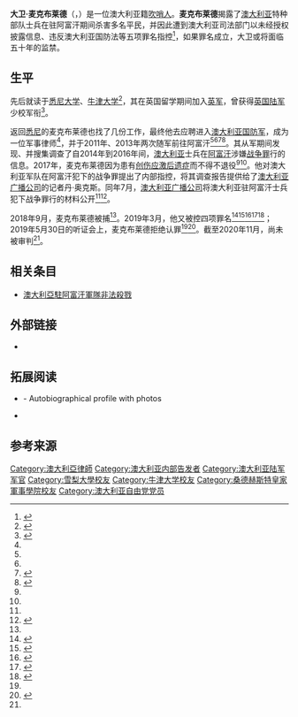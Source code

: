 
{{人物信息框
| name = 大卫·麦克布莱德
| image = 
| native_name = David William McBride
|birth_date   = {{birth year and age|1963}}
| birth_place = 
| nationality = {{澳大利亚}}
| known_for = 2020年揭露了澳大利亚特种部队士兵在驻阿富汗期间杀害多名平民
| height = 188cm
}}

'''大卫·麦克布莱德'''（{{Lang|en|David William McBride}}，{{bd|1963年|}}）是一位澳大利亚籍[[吹哨人|吹哨人]]。'''麦克布莱德'''揭露了[[澳大利亚|澳大利亚]]特种部队士兵在驻阿富汗期间杀害多名平民，并因此遭到澳大利亚司法部门以未经授权披露信息、违反澳大利亚国防法等五项罪名指控<ref name=":0">{{Cite web|title=就在澳总理对中国狂怒时，这个曝光澳军暴行的人却危险了|url=https://world.huanqiu.com/article/40uopRlX6Xl|accessdate=2020-12-01|author=|date=2020-12-01|format=|publisher=环球网|language=zh|archiveurl=https://web.archive.org/web/20201213030514/https://world.huanqiu.com/article/40uopRlX6Xl|archivedate=2020-12-13|dead-url=no}}</ref>，如果罪名成立，大卫或将面临五十年的监禁。

== 生平 ==
先后就读于[[悉尼大學|悉尼大学]]、[[牛津大学|牛津大学]]<ref name="Knaus">{{cite news|last1=Knaus|first1=Christopher|title=Whistleblower charged with exposing alleged military misconduct 'not afraid to go to jail'|url=https://www.theguardian.com/australia-news/2019/mar/07/whistleblower-charged-with-exposing-alleged-military-misconduct-not-afraid-to-go-to-jail|work=[[The_Guardian|The Guardian]]|quote=David McBride, 55, is facing five charges...|date=7 March 2019|accessdate=2020-12-01|archive-date=2020-11-27|archive-url=https://web.archive.org/web/20201127110238/https://www.theguardian.com/australia-news/2019/mar/07/whistleblower-charged-with-exposing-alleged-military-misconduct-not-afraid-to-go-to-jail|dead-url=no}}</ref>，其在英国留学期间加入[[英軍|英军]]，曾获得[[英国陆军|英国陆军]]少校军衔<ref name="Wroe">{{cite news|last1=Wroe|first1=David|title='What I've done makes sense to me': The complicated, colourful life of David McBride|url=https://www.smh.com.au/politics/federal/what-i-ve-done-makes-sense-to-me-the-complicated-colourful-life-of-david-mcbride-20190621-p5204h.html|accessdate=19 November 2020|work=[[The_Sydney_Morning_Herald|The Sydney Morning Herald]]|date=22 June 2019|archive-date=2021-01-07|archive-url=https://web.archive.org/web/20210107231941/https://www.smh.com.au/politics/federal/what-i-ve-done-makes-sense-to-me-the-complicated-colourful-life-of-david-mcbride-20190621-p5204h.html|dead-url=no}}</ref>。

返回[[悉尼|悉尼]]的麦克布莱德也找了几份工作，最终他去应聘进入[[澳大利亚国防军|澳大利亚国防军]]，成为一位军事律师<ref name="Wroe" />，并于2011年、2013年两次随军前往阿富汗<ref name=":0" /><ref name="Wroe" /><ref name="Xenophon">{{Cite web|title=If moral courage matters, this whistleblower needs defending|url=https://www.theage.com.au/national/if-moral-courage-matters-this-whistleblower-needs-defending-20201116-p56ey4.html|date=2020-11-17|last=Xenophon|first=Nick|access-date=2020-11-19|website=The Age|archive-date=2021-01-07|archive-url=https://web.archive.org/web/20210107231944/https://www.theage.com.au/national/if-moral-courage-matters-this-whistleblower-needs-defending-20201116-p56ey4.html|dead-url=no}}</ref><ref name=":1">{{cite news|title='It is an abomination': Nick Xenophon condemns national security laws and treatment of whistleblowers|first1=Paul|last1=Johnson|url=https://www.abc.net.au/news/2020-06-23/nick-xenophon-afghan-files-david-mcbride-witness-j-whistleblower/12382154|accessdate=19 November 2020|publisher=ABC|date=22 June 2020|archive-date=2021-03-03|archive-url=https://web.archive.org/web/20210303044222/https://www.abc.net.au/news/2020-06-23/nick-xenophon-afghan-files-david-mcbride-witness-j-whistleblower/12382154|dead-url=no}}</ref>。其从军期间发现、并搜集调查了自2014年到2016年间，[[澳大利亚|澳大利亚]]士兵在[[阿富汗|阿富汗]]涉嫌[[战争罪|战争罪]]行的信息。2017年，麦克布莱德因为患有[[PTSD|创伤应激后遗症]]而不得不退役<ref name=":0" /><ref name=":1" />。他对澳大利亚军队在阿富汗犯下的战争罪提出了内部指控，将其调查报告提供给了[[澳大利亚广播公司|澳大利亚广播公司]]的记者丹·奥克斯。同年7月，[[澳大利亚广播公司|澳大利亚广播公司]]将澳大利亚驻阿富汗士兵犯下战争罪行的材料公开<ref name=":0" /><ref name="Xenophon2">{{Cite web|title=If moral courage matters, this whistleblower needs defending|url=https://www.theage.com.au/national/if-moral-courage-matters-this-whistleblower-needs-defending-20201116-p56ey4.html|date=2020-11-17|last=Xenophon|first=Nick|access-date=2020-11-19|website=The Age|archive-date=2021-01-07|archive-url=https://web.archive.org/web/20210107231944/https://www.theage.com.au/national/if-moral-courage-matters-this-whistleblower-needs-defending-20201116-p56ey4.html|dead-url=no}}</ref>。

2018年9月，麦克布莱德被捕<ref name="Wroe" />。2019年3月，他又被控四项罪名<ref name="ABCALumni">{{Cite web|title=ABC Alumni Limited Submission to Senate Standing committee On Environment and Communications’ References Committee: Inquiry into the adequacy of Commonwealth laws and frameworks covering the disclosure and reporting of sensitive and classified information|url=https://www.aph.gov.au/DocumentStore.ashx?id=23ecd67e-51eb-4e93-b055-83086647c857&subId=669151|date=29 August 2019|access-date=19 November 2020|archive-date=2022-05-22|archive-url=https://web.archive.org/web/20220522013424/https://www.aph.gov.au/DocumentStore.ashx?id=23ecd67e-51eb-4e93-b055-83086647c857&subId=669151}}</ref><ref>{{Cite news|date=2019-06-13|title=Afghan Files whistleblower David McBride's trial delayed to protect state secrets|url=http://www.theguardian.com/law/2019/jun/13/afghan-files-whistleblower-david-mcbrides-trial-delayed-to-protect-state-secrets|access-date=10 November 2020|work=The Guardian|archive-date=2020-12-08|archive-url=https://web.archive.org/web/20201208184634/https://www.theguardian.com/law/2019/jun/13/afghan-files-whistleblower-david-mcbrides-trial-delayed-to-protect-state-secrets|dead-url=no}}</ref><ref>{{Cite news|last=Burgess|first=Katie|date=9 November 2020|title=Afghanistan inquiry: Calls to drop prosecution of whistleblower David McBride|url=https://www.canberratimes.com.au/story/7019615/afghanistan-inquiry-calls-to-drop-prosecution-of-whistleblower-david-mcbride/|access-date=19 November 2020|work=[[The_Canberra_Times|The Canberra Times]]|archive-date=2021-01-12|archive-url=https://web.archive.org/web/20210112130015/https://www.canberratimes.com.au/story/7019615/afghanistan-inquiry-calls-to-drop-prosecution-of-whistleblower-david-mcbride/|dead-url=no}}</ref><ref>{{Cite news|last=Burgess|first=Katie|date=19 November 2020|title=The Afghanistan inquiry: what we know so far|url=https://www.canberratimes.com.au/story/7017713/the-afghanistan-inquiry-what-we-know-so-far/|access-date=19 November 2020|work=The Canberra Times|archive-date=2020-12-05|archive-url=https://web.archive.org/web/20201205145857/https://www.canberratimes.com.au/story/7017713/the-afghanistan-inquiry-what-we-know-so-far/|dead-url=no}}</ref><ref>{{Cite news|last=Knaus|first=Christopher|date=7 March 2019|title=Whistleblower charged with exposing alleged military misconduct 'not afraid to go to jail'|work=The Guardian|url=https://www.theguardian.com/australia-news/2019/mar/07/whistleblower-charged-with-exposing-alleged-military-misconduct-not-afraid-to-go-to-jail|access-date=19 November 2020|issn=0261-3077|archive-date=2020-11-27|archive-url=https://web.archive.org/web/20201127110238/https://www.theguardian.com/australia-news/2019/mar/07/whistleblower-charged-with-exposing-alleged-military-misconduct-not-afraid-to-go-to-jail|dead-url=no}}</ref>；2019年5月30日的听证会上，麦克布莱德拒绝认罪<ref name="ABCALumni" /><ref name="Maiden">{{cite news|last1=Maiden|first1=Samantha|title=Whistleblower behind ABC raid stands by Afghan leaks|url=https://thenewdaily.com.au/news/national/2019/06/05/abc-raid-david-mcbride/|accessdate=19 November 2020|work=The New Daily|date=5 June 2019|archive-date=2021-01-16|archive-url=https://web.archive.org/web/20210116215516/https://thenewdaily.com.au/news/national/2019/06/05/abc-raid-david-mcbride/|dead-url=no}}</ref>。截至2020年11月，尚未被审判<ref name=":0" />。 

== 相关条目 ==

* [[澳大利亞駐阿富汗軍隊非法殺戮|澳大利亞駐阿富汗軍隊非法殺戮]]

== 外部链接 ==

* {{Twitter|MurdochCadell}}

== 拓展阅读 ==

* {{cite news|last1=McBride|first1=David|title='My duty was to stand and be counted': Why I leaked to the ABC|url=https://www.smh.com.au/national/my-duty-was-to-stand-and-be-counted-why-i-leaked-to-the-abc-20190608-p51vte.html|work=The Sydney Morning Herald|date=8 June 2019|accessdate=2020-12-01|archive-date=2020-11-08|archive-url=https://web.archive.org/web/20201108001332/https://www.smh.com.au/national/my-duty-was-to-stand-and-be-counted-why-i-leaked-to-the-abc-20190608-p51vte.html|dead-url=no}} - Autobiographical profile with photos
* {{cite web|title=In the Public Interest: An Interview With Former Military Lawyer David McBride|url=https://www.sydneycriminallawyers.com.au/blog/in-the-public-interest-an-interview-with-former-military-lawyer-david-mcbride/|date=19 June 2019|last1=Gregoire|first1=Paul|website=Sydney Criminal Lawyers|access-date=2020-12-01|archive-date=2021-02-27|archive-url=https://web.archive.org/web/20210227104945/https://www.sydneycriminallawyers.com.au/blog/in-the-public-interest-an-interview-with-former-military-lawyer-david-mcbride/|dead-url=no}}

== 参考来源 ==
<references />

{{Authority control}}
{{DEFAULTSORT:McBride, David}}
[[Category:澳大利亞律師|Category:澳大利亞律師]]
[[Category:澳大利亚内部告发者|Category:澳大利亚内部告发者]]
[[Category:澳大利亚陆军军官|Category:澳大利亚陆军军官]]
[[Category:雪梨大學校友|Category:雪梨大學校友]]
[[Category:牛津大学校友|Category:牛津大学校友]]
[[Category:桑德赫斯特皇家軍事學院校友|Category:桑德赫斯特皇家軍事學院校友]]
[[Category:澳大利亚自由党党员|Category:澳大利亚自由党党员]]